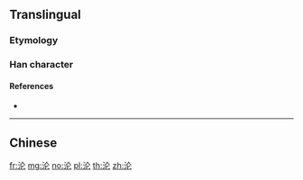 {{also|淪}}
==Translingual==

===Etymology===
{{Han simp|淪|f=侖|t=仑}}

===Han character===
{{Han char|rn=85|rad=水|as=04|sn=7|four=|canj=EOP|ids=⿰氵仑}}

====References====
* {{Han ref|kx=0612.121|hdz=31568.040|uh=6CA6|ud=27814}}

----

==Chinese==
{{zh-see|淪}}

[[fr:沦]]
[[mg:沦]]
[[no:沦]]
[[pl:沦]]
[[th:沦]]
[[zh:沦]]